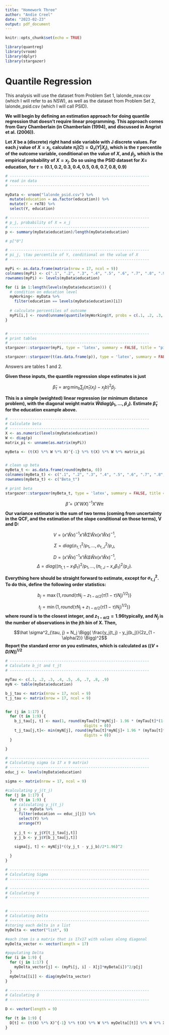 ```yaml
---
title: "Homework Three"
author: "Andie Creel"
date: "2023-02-23"
output: pdf_document
---
```


```r
knitr::opts_chunk$set(echo = TRUE)

library(quantreg)
library(vroom)
library(dplyr)
library(stargazer)
```

# Quantile Regression 
This analysis will use the dataset from Problem Set 1, lalonde_nsw.csv (which I will refer to as NSW), as well as the dataset from Problem Set 2, lalonde_psid.csv (which I will call PSID).

**We will begin by defining an estimation approach for doing quantile regression that doesn’t require linear programming. This approach comes from Gary Chamberlain (in Chamberlain (1994), and discussed in Angrist et al. (2006)).**

**Let $X$ be a (discrete) right hand side variable with J discrete values. For each $j$ value of $X = x_j$, calculate $\hat \pi_t(C) = Q_\tau(Y|X_j)$, which is the $\tau$ percentile of the outcome variable, conditional on the value of $X$, and $\hat p_j$, which is the empirical probability of $X = x_j$. Do so using the PSID dataset for $X =$ education, for $\tau = (0.1, 0.2, 0.3, 0.4, 0.5, 0.6, 0.7, 0.8, 0.9)$**

```r
# --------------------------------------------------------------
# read in data 
# --------------------------------------------------------------

myData <- vroom("lalonde_psid.csv") %>%
  mutate(education = as.factor(education)) %>%
  mutate(Y = re78) %>%
  select(Y, education)

# --------------------------------------------------------------
# p_j, probability of X = x_j
# --------------------------------------------------------------
p <- summary(myData$education)/length(myData$education)

# p["0"]

# --------------------------------------------------------------
# pi_j, \tau percentile of Y, conditional on the value of X
# --------------------------------------------------------------

myPi <- as.data.frame(matrix(nrow = 17, ncol = 9))
colnames(myPi) <- c(".1", ".2", ".3", ".4", ".5", ".6", ".7", ".8", ".9")
rownames(myPi) <- levels(myData$education)

for (i in 1:length(levels(myData$education))) {
  # condition on education level 
  myWorking<- myData %>%
    filter(education == levels(myData$education)[i])
  
  # calculate percentiles of outcome
  myPi[i,] <- round(unname(quantile(myWorking$Y, probs = c(.1, .2, .3, .4, .5, .6, .7, .8, .9))),0)
}


# --------------------------------------------------------------
# print tables
# --------------------------------------------------------------
stargazer::stargazer(myPi, type = 'latex', summary = FALSE, title = "pi")

stargazer::stargazer(t(as.data.frame(p)), type = 'latex', summary = FALSE, title = "p")

```


Answers are tables 1 and 2.

**Given these inputs, the quantile regression slope estimates is just**

$$\hat \beta_\tau  =  \arg \min_b \sum_j (\hat \pi_\tau(x_j) - x_j b)^2 \hat p_j.$$

**This is a simple (weighted) linear regression (or minimum distance problem), with the diagonal weight matrix $\hat W diag(\hat p_1, ..., \hat p_J)$. Estimate $\hat \beta_\tau$ for the education example above.**


```r
# --------------------------------------------------------------
# Calculate beta
# --------------------------------------------------------------
X <- as.numeric(levels(myData$education))
W <- diag(p)
matrix_pi <- unname(as.matrix(myPi))

myBeta <- (t(X) %*% W %*% X)^{-1} %*% t(X) %*% W %*% matrix_pi


# clean up beta 
myBeta_t <- as.data.frame(round(myBeta, 0))
colnames(myBeta_t) <- c(".1", ".2", ".3", ".4", ".5", ".6", ".7", ".8", ".9")
rownames(myBeta_t) <- c("Beta_t")

# print beta
stargazer::stargazer(myBeta_t, type = 'latex', summary = FALSE, title = "Beta")


```

$$\hat \beta = (X'WX)^{-1}X'W\pi $$


**Our variance estimator is the sum of two terms (coming from uncertainty in the QCF, and the estimation of the slope conditional on those terms), V and D:**

$$V = (x'\hat W x)^{-1}x'\hat W\Sigma \hat W x(x'\hat W x)^{-1},$$

$$\Sigma = diag(\sigma^2_{\tau,1}/p_1, ..., \sigma^2_{\tau,J}/p_J,$$

$$D = (x' \hat W x)^{-1}x' \hat W \Delta\hat W x(x'\hat W x)^{-1},$$
$$\Delta = diag \Big((\pi_{t,1} - x_1 \beta_\tau)^2/p_1, ... , (\pi_{t,J} - x_J \beta_\tau)^2/p_J \Big).$$

**Everything here should be straight forward to estimate, except for $\sigma^2_{\tau,j}$. To do this, define the following order statistics:**

$$b_j = \max \Big\{1, round\Big(\tau N_j - z_{1 - \alpha/2}(\tau(1-\tau)N_j)^{1/2} \Big) \Big\}$$

$$t_j = \min \Big\{1, round\Big(\tau N_j + z_{1 - \alpha/2}(\tau(1-\tau)N_j)^{1/2} \Big) \Big\}$$
 **where round is to the closest integer, and $z_{1 - \alpha/2} = 1.96$typically, and $N_j$ is the number of observations in the jth bin of X. Then,**

$$\hat \sigma^2_{\tau, j} = N_j \Bigg( \frac{y_j(t_j) - y_j(b_j)}{2z_{1 - \alpha/2}} \Bigg)^2$$
**Report the standard error on you estimates, which is calculated as $((V+D/N))^{1/2}$**

```r
# --------------------------------------------------------------
# Calculate b_jt and t_jt
# --------------------------------------------------------------

myTau <- c(.1, .2, .3, .4, .5, .6, .7, .8, .9)
myN <- table(myData$education)

b_j_tau <- matrix(nrow = 17, ncol = 9)
t_j_tau <- matrix(nrow = 17, ncol = 9)


for (j in 1:17) {
  for (t in 1:9) {
    b_j_tau[j, t] <- max(1, round(myTau[t]*myN[j]- 1.96 * (myTau[t]*(1-myTau[t])*myN[j])^(1/2), 
                                   digits = 0))
    t_j_tau[j,t]<- min(myN[j], round(myTau[t]*myN[j]+ 1.96 * (myTau[t]*(1-myTau[t])*myN[j])^(1/2), 
                                   digits = 0))
  }

}

# --------------------------------------------------------------
# Calculating sigma (a 17 x 9 matrix)
# --------------------------------------------------------------
educ_j <- levels(myData$education)

sigma <- matrix(nrow = 17, ncol = 9)

#calculating y_j(t_j)
for (j in 1:17) {
  for (t in 1:9) {
    # calculating y_j(t_j)
    y_j <- myData %>%
      filter(education == educ_j[j]) %>%
      select(Y) %>%
      arrange(Y)
    
    y_j_t <- y_j$Y[t_j_tau[j,t]]
    y_j_b <- y_j$Y[b_j_tau[j,t]]

    sigma[j, t] <- myN[j]*((y_j_t - y_j_b)/2*1.96)^2
  
  }
}

# --------------------------------------------------------------
# Calculating Sigma
# --------------------------------------------------------------

# --------------------------------------------------------------
# Calculating V
# --------------------------------------------------------------


# --------------------------------------------------------------
# Calculating Delta
# --------------------------------------------------------------
#storing each delta in a list
myDelta <- vector("list", 9)

#each item is a matrix that is 17x17 with values along diagonal
myDelta_vector <- vector(length = 17)

#populating Delta
for (i in 1:9) {
  for (j in 1:17) {
    myDelta_vector[j] <- (myPi[j, i] - X[j]*myBeta[i])^2/p[j]
  }
  myDelta[[i]] <- diag(myDelta_vector)
} 
 
# --------------------------------------------------------------
# Calculating D
# --------------------------------------------------------------

D <- vector(length = 9)

for (t in 1:9) {
  D[t] <- (t(X) %*% X)^{-1} %*% t(X) %*% W %*% myDelta[[t]] %*% W %*% X%*% (t(X) %*% W %*% X)^{-1}
}

```


